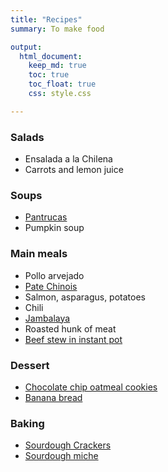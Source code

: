 ```yaml
---
title: "Recipes"
summary: To make food

output:
  html_document:
    keep_md: true
    toc: true
    toc_float: true
    css: style.css

---
```


### Salads
- Ensalada a la Chilena
- Carrots and lemon juice


### Soups
- [Pantrucas](https://www.jeremylabrecque.org/recipes/pantrucas)
- Pumpkin soup


###  Main meals
- Pollo arvejado
- [Pate Chinois](https://www.ricardocuisine.com/en/recipes/5541-pate-chinois-shepherd-s-pie)
- Salmon, asparagus, potatoes
- Chili
- [Jambalaya](https://www.jeremylabrecque.org/recipes/jambalaya)
- Roasted hunk of meat 
- [Beef stew in instant pot](https://www.jeremylabrecque.org/recipes/beef_stew)


### Dessert     
- [Chocolate chip oatmeal cookies](https://www.jeremylabrecque.org/recipes/chocolate_chip_oatmeal_cookies)
- [Banana bread](https://www.jeremylabrecque.org/recipes/banana_bread)

### Baking
- [Sourdough Crackers](https://www.jeremylabrecque.org/recipes/sourdough_crackers)
- [Sourdough miche](https://docs.google.com/spreadsheets/d/1yb-5Zq36HE50GGXyTz32piH-a77dev0GmCV95H-Tmx4/edit#gid=1965387700)